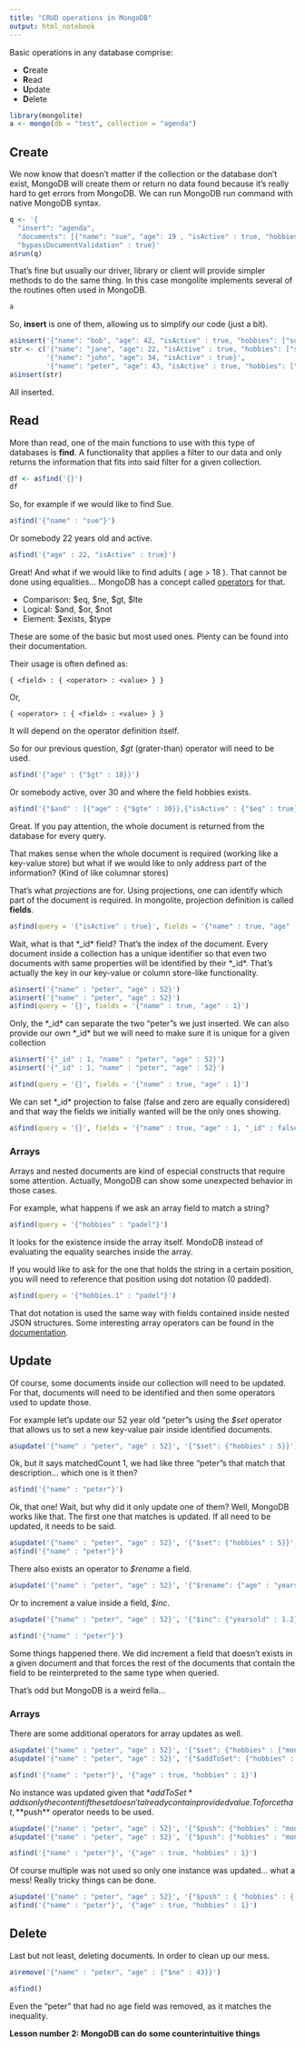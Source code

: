 ```yaml
---
title: "CRUD operations in MongoDB"
output: html_notebook
---
```


Basic operations in any database comprise:

* **C**reate
* **R**ead
* **U**pdate
* **D**elete

```r
library(mongolite)
a <- mongo(db = "test", collection = "agenda")
```

## Create

We now know that doesn't matter if the collection or the database don't exist, MongoDB will create them or return no data found because it's really hard to get errors from MongoDB. We can run MongoDB run command with native MongoDB syntax.

```r
q <- '{ 
  "insert": "agenda", 
  "documents": [{"name": "sue", "age": 19 , "isActive" : true, "hobbies": ["padel","surf"]}],
  "bypassDocumentValidation" : true}'
a$run(q)
```

That's fine but usually our driver, library or client will provide simpler methods to do the same thing. In this case mongolite implements several of the routines often used in MongoDB.

```r
a
```

So, **insert** is one of them, allowing us to simplify our code (just a bit).

```r
a$insert('{"name": "bob", "age": 42, "isActive" : true, "hobbies": ["surf"]}')
str <- c('{"name": "jane", "age": 22, "isActive" : true, "hobbies": ["surf","padel"]}', 
         '{"name": "john", "age": 34, "isActive" : true}', 
         '{"name": "peter", "age": 43, "isActive" : true, "hobbies": ["hicking"]}')
a$insert(str)
```
All inserted.

## Read

More than read, one of the main functions to use with this type of databases is **find**. A functionality that applies a filter to our data and only returns the information that fits into said filter for a given collection.

```r
df <- a$find('{}')
df
```
So, for example if we would like to find Sue.

```r
a$find('{"name" : "sue"}')
```
Or somebody 22 years old and active.

```r
a$find('{"age" : 22, "isActive" : true}')
```

Great! And what if we would like to find adults ( age > 18 ). That cannot be done using equalities... MongoDB has a concept called [operators](https://docs.mongodb.com/manual/reference/operator/) for that.

* Comparison: $eq, $ne, $gt, $lte
* Logical: $and, $or, $not
* Element: $exists, $type

These are some of the basic but most used ones. Plenty can be found into their documentation.

Their usage is often defined as:

```mongodb
{ <field> : { <operator> : <value> } }
```

Or,

```mongodb
{ <operator> : { <field> : <value> } }
```

It will depend on the operator definition itself.

So for our previous question, *$gt* (grater-than) operator will need to be used.

```r
a$find('{"age" : {"$gt" : 18}}')
```

Or somebody active, over 30 and where the field hobbies exists.

```r
a$find('{"$and" : [{"age" : {"$gte" : 30}},{"isActive" : {"$eq" : true}},{"hobbies" : { "$exists" : true}}]}')
```
Great. If you pay attention, the whole document is returned from the database for every query.

That makes sense when the whole document is required (working like a key-value store) but what if we would like to only address part of the information? (Kind of like columnar stores)

That's what *projections* are for. Using projections, one can identify which part of the document is required. In mongolite, projection definition is called **fields**.

```r
a$find(query = '{"isActive" : true}', fields = '{"name" : true, "age" : 1}')
```
Wait, what is that *_id* field? That's the index of the document. Every document inside a collection has a unique identifier so that even two documents with same properties will be identified by their *_id*. That's actually the key in our key-value or column store-like functionality.

```r
a$insert('{"name" : "peter", "age" : 52}')
a$insert('{"name" : "peter", "age" : 52}')
a$find(query = '{}', fields = '{"name" : true, "age" : 1}')
```

Only, the *_id* can separate the two "peter"s we just inserted. We can also provide our own *_id* but we will need to make sure it is unique for a given collection

```r
a$insert('{"_id" : 1, "name" : "peter", "age" : 52}')
a$insert('{"_id" : 1, "name" : "peter", "age" : 52}')
```

```r
a$find(query = '{}', fields = '{"name" : true, "age" : 1}')
```

We can set *_id* projection to false (false and zero are equally considered) and that way the fields we initially wanted will be the only ones showing.

```r
a$find(query = '{}', fields = '{"name" : true, "age" : 1, "_id" : false}')
```

### Arrays

Arrays and nested documents are kind of especial constructs that require some attention. Actually, MongoDB can show some unexpected behavior in those cases. 

For example, what happens if we ask an array field to match a string?

```r
a$find(query = '{"hobbies" : "padel"}')
```

It looks for the existence inside the array itself. MondoDB instead of evaluating the equality searches inside the array. 

If you would like to ask for the one that holds the string in a certain position, you will need to reference that position using dot notation (0 padded).

```r
a$find(query = '{"hobbies.1" : "padel"}')
```
That dot notation is used the same way with fields contained inside nested JSON structures. Some interesting array operators can be found in the [documentation](https://docs.mongodb.com/manual/reference/operator/query-array/).

## Update

Of course, some documents inside our collection will need to be updated. For that, documents will need to be identified and then some operators used to update those. 

For example let's update our 52 year old "peter"s using the *$set* operator that allows us to set a new key-value pair inside identified documents.

```r
a$update('{"name" : "peter", "age" : 52}', '{"$set": {"hobbies" : 5}}')
```

Ok, but it says matchedCount 1, we had like three "peter"s that match that description... which one is it then?

```r
a$find('{"name" : "peter"}')
```

Ok, that one! Wait, but why did it only update one of them? Well, MongoDB works like that. The first one that matches is updated. If all need to be updated, it needs to be said.

```r
a$update('{"name" : "peter", "age" : 52}', '{"$set": {"hobbies" : 5}}', multiple = TRUE)
a$find('{"name" : "peter"}')
```

There also exists an operator to *$rename* a field.

```r
a$update('{"name" : "peter", "age" : 52}', '{"$rename": {"age" : "yearsold"}}')
```

Or to increment a value inside a field, *$inc*.

```r
a$update('{"name" : "peter", "age" : 52}', '{"$inc": {"yearsold" : 1.2}}')
```

```r
a$find('{"name" : "peter"}')
```


Some things happened there. We did increment a field that doesn't exists in a given document and that forces the rest of the documents that contain the field to be reinterpreted to the same type when queried.

That's odd but MongoDB is a weird fella...

### Arrays

There are some additional operators for array updates as well.

```r
a$update('{"name" : "peter", "age" : 52}', '{"$set": {"hobbies" : ["mongodb"]}}', multiple = TRUE)
a$update('{"name" : "peter", "age" : 52}', '{"$addToSet": {"hobbies" : "mongodb"}}')
```


```r
a$find('{"name" : "peter"}', '{"age" : true, "hobbies" : 1}')
```

No instance was updated given that *$addToSet* adds only the content if the set doesn't already contain provided value. To force that, **$push** operator needs to be used.

```r
a$update('{"name" : "peter", "age" : 52}', '{"$push": {"hobbies" : "mongodb"}}')
a$update('{"name" : "peter", "age" : 52}', '{"$push": {"hobbies" : "mongodb"}}')
```



```r
a$find('{"name" : "peter"}', '{"age" : true, "hobbies" : 1}')
```



Of course multiple was not used so only one instance was updated... what a mess! Really tricky things can be done.

```r
a$update('{"name" : "peter", "age" : 52}', '{"$push" : { "hobbies" : { "$each" : ["mongodb", "mongodb", "mongodb"], "$position" : 0, "$slice" : -2}}}')
a$find('{"name" : "peter"}', '{"age" : true, "hobbies" : 1}')
```

## Delete

Last but not least, deleting documents. In order to clean up our mess.

```r
a$remove('{"name" : "peter", "age" : {"$ne" : 43}}')
```


```r
a$find()
```

Even the "peter" that had no age field was removed, as it matches the inequality.

**Lesson number 2: MongoDB can do some counterintuitive things**
